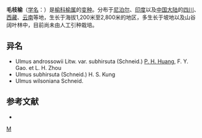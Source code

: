 {{Infraspeciesbox
| image = 
| image_caption = 
| status = 
| status_system = 
| genus = Ulmus
| species = androssowii
| varietas = subhirsuta
| authority = (Schneid.) [[黄普华|P. H. Huang]], F. Y. Gao et [[周立华|L. H. Zhou]]
}}

'''毛枝榆'''（[[学名|学名]]：{{lang|la|''Ulmus androssowii'' var. ''subhirsuta''}}）是[[榆科|榆科]][[榆属|榆属]]的[[变种|变种]]。分布于[[尼泊尔|尼泊尔]]、[[印度|印度]]以及[[中国大陆|中国大陆]]的[[四川|四川]]、[[西藏|西藏]]、[[云南|云南]]等地，生长于海拔1,200米至2,800米的地区，多生长于坡地以及山谷阔叶林中，目前尚未由人工引种栽培。

== 异名 ==
* Ulmus androssowii Litw. var. subhirsuta (Schneid.) [[黄普华|P. H. Huang]], F. Y. Gao. et L. H. Zhou
* Ulmus subhirsuta (Schneid.) H. S. Kung
* Ulmus wilsoniana Schneid.

== 参考文献 ==
<div class="references-small">
* {{cite web| url =http://www.bioinfo.cn/db05/KmzwSpecies.php?action=view&id=22585| title =毛枝榆| work =《中国高等植物数据库全库》| publisher =中国科学院微生物研究所| author =昆明植物研究所| accessdate =2009-02-25| deadurl =yes| archiveurl =https://web.archive.org/web/20160305053903/http://www.bioinfo.cn/db05/KmzwSpecies.php?action=view&id=22585| archivedate =2016-03-05}}
</div>
{{Taxonbar|from=Q11127396}}

[[Category:榆属|M]]


{{植物小作品}}